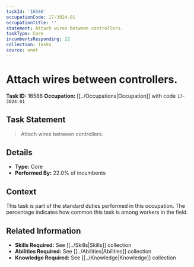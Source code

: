 ```yaml
---
taskId: '16586'
occupationCode: 17-3024.01
occupationTitle: ''
statement: Attach wires between controllers.
taskType: Core
incumbentsResponding: 22
collection: Tasks
source: onet
---
```

# Attach wires between controllers.

**Task ID:** 16586
**Occupation:** [[../Occupations|Occupation]] with code `17-3024.01`

## Task Statement

> Attach wires between controllers.

## Details

- **Type:** Core
- **Performed By:** 22.0% of incumbents

## Context

This task is part of the standard duties performed in this occupation. The percentage indicates how common this task is among workers in the field.

## Related Information

- **Skills Required:** See [[../Skills|Skills]] collection
- **Abilities Required:** See [[../Abilities|Abilities]] collection
- **Knowledge Required:** See [[../Knowledge|Knowledge]] collection
